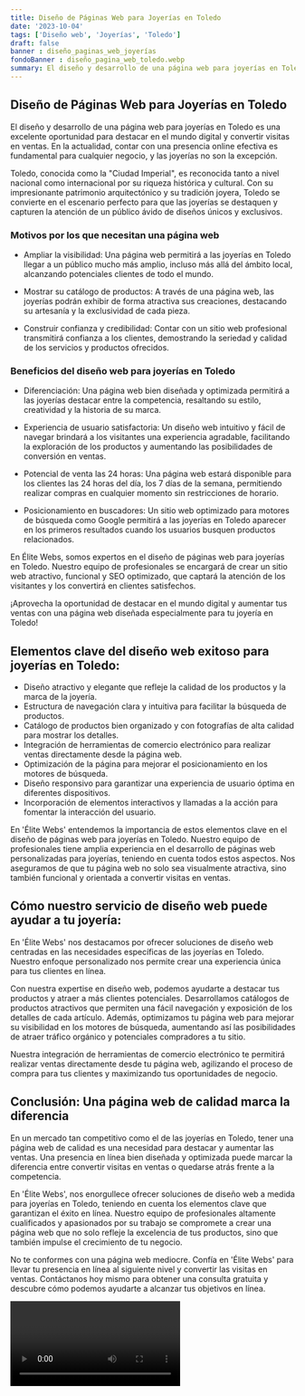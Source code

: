 ```yaml
---
title: Diseño de Páginas Web para Joyerías en Toledo
date: '2023-10-04'
tags: ['Diseño web', 'Joyerías', 'Toledo']
draft: false
banner : diseño_paginas_web_joyerías
fondoBanner : diseño_pagina_web_toledo.webp
summary: El diseño y desarrollo de una página web para joyerías en Toledo es una excelente oportunidad para destacar en el mundo digital y convertir visitas en ventas. En la actualidad, contar con una presencia online efectiva es fundamental para cualquier negocio, y las joyerías no son la excepción.
---
```


## Diseño de Páginas Web para Joyerías en Toledo

El diseño y desarrollo de una página web para joyerías en Toledo es una excelente oportunidad para destacar en el mundo digital y convertir visitas en ventas. En la actualidad, contar con una presencia online efectiva es fundamental para cualquier negocio, y las joyerías no son la excepción.

Toledo, conocida como la "Ciudad Imperial", es reconocida tanto a nivel nacional como internacional por su riqueza histórica y cultural. Con su impresionante patrimonio arquitectónico y su tradición joyera, Toledo se convierte en el escenario perfecto para que las joyerías se destaquen y capturen la atención de un público ávido de diseños únicos y exclusivos.

### Motivos por los que necesitan una página web

- Ampliar la visibilidad: Una página web permitirá a las joyerías en Toledo llegar a un público mucho más amplio, incluso más allá del ámbito local, alcanzando potenciales clientes de todo el mundo.

- Mostrar su catálogo de productos: A través de una página web, las joyerías podrán exhibir de forma atractiva sus creaciones, destacando su artesanía y la exclusividad de cada pieza.

- Construir confianza y credibilidad: Contar con un sitio web profesional transmitirá confianza a los clientes, demostrando la seriedad y calidad de los servicios y productos ofrecidos.

### Beneficios del diseño web para joyerías en Toledo

- Diferenciación: Una página web bien diseñada y optimizada permitirá a las joyerías destacar entre la competencia, resaltando su estilo, creatividad y la historia de su marca.

- Experiencia de usuario satisfactoria: Un diseño web intuitivo y fácil de navegar brindará a los visitantes una experiencia agradable, facilitando la exploración de los productos y aumentando las posibilidades de conversión en ventas.

- Potencial de venta las 24 horas: Una página web estará disponible para los clientes las 24 horas del día, los 7 días de la semana, permitiendo realizar compras en cualquier momento sin restricciones de horario.

- Posicionamiento en buscadores: Un sitio web optimizado para motores de búsqueda como Google permitirá a las joyerías en Toledo aparecer en los primeros resultados cuando los usuarios busquen productos relacionados.

En Élite Webs, somos expertos en el diseño de páginas web para joyerías en Toledo. Nuestro equipo de profesionales se encargará de crear un sitio web atractivo, funcional y SEO optimizado, que captará la atención de los visitantes y los convertirá en clientes satisfechos.

¡Aprovecha la oportunidad de destacar en el mundo digital y aumentar tus ventas con una página web diseñada especialmente para tu joyería en Toledo!

<GifSeo />

<Cta />

## Elementos clave del diseño web exitoso para joyerías en Toledo:

- Diseño atractivo y elegante que refleje la calidad de los productos y la marca de la joyería.
- Estructura de navegación clara y intuitiva para facilitar la búsqueda de productos.
- Catálogo de productos bien organizado y con fotografías de alta calidad para mostrar los detalles.
- Integración de herramientas de comercio electrónico para realizar ventas directamente desde la página web.
- Optimización de la página para mejorar el posicionamiento en los motores de búsqueda.
- Diseño responsivo para garantizar una experiencia de usuario óptima en diferentes dispositivos.
- Incorporación de elementos interactivos y llamadas a la acción para fomentar la interacción del usuario.

En 'Élite Webs' entendemos la importancia de estos elementos clave en el diseño de páginas web para joyerías en Toledo. Nuestro equipo de profesionales tiene amplia experiencia en el desarrollo de páginas web personalizadas para joyerías, teniendo en cuenta todos estos aspectos. Nos aseguramos de que tu página web no solo sea visualmente atractiva, sino también funcional y orientada a convertir visitas en ventas.

## Cómo nuestro servicio de diseño web puede ayudar a tu joyería:

En 'Élite Webs' nos destacamos por ofrecer soluciones de diseño web centradas en las necesidades específicas de las joyerías en Toledo. Nuestro enfoque personalizado nos permite crear una experiencia única para tus clientes en línea.

Con nuestra expertise en diseño web, podemos ayudarte a destacar tus productos y atraer a más clientes potenciales. Desarrollamos catálogos de productos atractivos que permiten una fácil navegación y exposición de los detalles de cada artículo. Además, optimizamos tu página web para mejorar su visibilidad en los motores de búsqueda, aumentando así las posibilidades de atraer tráfico orgánico y potenciales compradores a tu sitio.

Nuestra integración de herramientas de comercio electrónico te permitirá realizar ventas directamente desde tu página web, agilizando el proceso de compra para tus clientes y maximizando tus oportunidades de negocio.

## Conclusión: Una página web de calidad marca la diferencia

En un mercado tan competitivo como el de las joyerías en Toledo, tener una página web de calidad es una necesidad para destacar y aumentar las ventas. Una presencia en línea bien diseñada y optimizada puede marcar la diferencia entre convertir visitas en ventas o quedarse atrás frente a la competencia.

En 'Élite Webs', nos enorgullece ofrecer soluciones de diseño web a medida para joyerías en Toledo, teniendo en cuenta los elementos clave que garantizan el éxito en línea. Nuestro equipo de profesionales altamente cualificados y apasionados por su trabajo se compromete a crear una página web que no solo refleje la excelencia de tus productos, sino que también impulse el crecimiento de tu negocio.

No te conformes con una página web mediocre. Confía en 'Élite Webs' para llevar tu presencia en línea al siguiente nivel y convertir las visitas en ventas. Contáctanos hoy mismo para obtener una consulta gratuita y descubre cómo podemos ayudarte a alcanzar tus objetivos en línea.

<Video />

<CtaBot job='Joyerías' city='Toledo'/>

<Gmaps query='Toledo+españa+maps' />